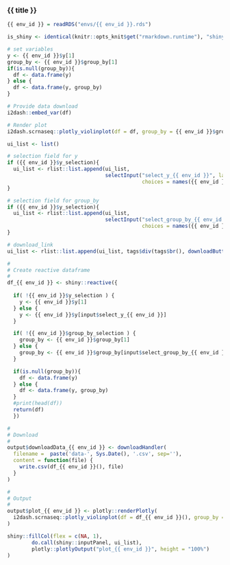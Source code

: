 
### {{ title }}

<!-- Component created on {{ date }} -->

```r
{{ env_id }} = readRDS("envs/{{ env_id }}.rds")

is_shiny <- identical(knitr::opts_knit$get("rmarkdown.runtime"), "shiny")
```

```r
# set variables
y <- {{ env_id }}$y[1]
group_by <- {{ env_id }}$group_by[1]
if(is.null(group_by)){
  df <- data.frame(y)
} else {
  df <- data.frame(y, group_by)
}

# Provide data download
i2dash::embed_var(df)

# Render plot
i2dash.scrnaseq::plotly_violinplot(df = df, group_by = {{ env_id }}$group_by, title_y = {{ env_id }}$title_y, title_group_by = {{ env_id }}$title_group_by)
```

```r
ui_list <- list()

# selection field for y
if ({{ env_id }}$y_selection){
  ui_list <- rlist::list.append(ui_list,
                                selectInput("select_y_{{ env_id }}", label = "Select observations:",
                                            choices = names({{ env_id }}$y)))
}

# selection field for group_by
if ({{ env_id }}$y_selection){
  ui_list <- rlist::list.append(ui_list,
                                selectInput("select_group_by_{{ env_id }}", label = "Group observations by:",
                                            choices = names({{ env_id }}$group_by)))
}

# download_link
ui_list <- rlist::list.append(ui_list, tags$div(tags$br(), downloadButton('downloadData_{{ env_id }}', 'Download data')))

#
# Create reactive dataframe
#
df_{{ env_id }} <- shiny::reactive({
  
  if( !{{ env_id }}$y_selection ) {
    y <- {{ env_id }}$y[1]
  } else {
    y <- {{ env_id }}$y[input$select_y_{{ env_id }}]
  }

  if( !{{ env_id }}$group_by_selection ) {
    group_by <- {{ env_id }}$group_by[1]
  } else {
    group_by <- {{ env_id }}$group_by[input$select_group_by_{{ env_id }}]
  }

  if(is.null(group_by)){
    df <- data.frame(y)
  } else {
    df <- data.frame(y, group_by)
  }
  #print(head(df))
  return(df)
  })

#
# Download
#
output$downloadData_{{ env_id }} <- downloadHandler(
  filename =  paste('data-', Sys.Date(), '.csv', sep=''),
  content = function(file) {
    write.csv(df_{{ env_id }}(), file)
  }
)

#
# Output
#
output$plot_{{ env_id }} <- plotly::renderPlotly(
  i2dash.scrnaseq::plotly_violinplot(df = df_{{ env_id }}(), group_by = {{ env_id }}$group_by, title_y = {{ env_id }}$title_y, title_group_by = {{ env_id }}$title_group_by)
)

shiny::fillCol(flex = c(NA, 1),
        do.call(shiny::inputPanel, ui_list),
        plotly::plotlyOutput("plot_{{ env_id }}", height = "100%")
)
```

